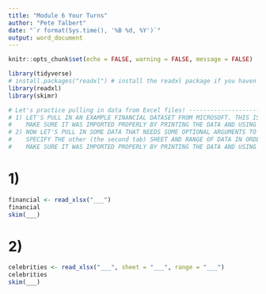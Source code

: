 ```yaml
---
title: "Module 6 Your Turns"
author: "Pete Talbert"
date: "`r format(Sys.time(), '%B %d, %Y')`"
output: word_document
---
```


```r
knitr::opts_chunk$set(echo = FALSE, warning = FALSE, message = FALSE)

library(tidyverse)
# install.packages("readxl") # install the readxl package if you haven't done so already!
library(readxl)
library(skimr)
```

```r
# Let's practice pulling in data from Excel files! -----------------------------------
# 1) LET'S PULL IN AN EXAMPLE FINANCIAL DATASET FROM MICROSOFT. THIS IS IN THE FOLLOWING PATH: data/financial.xlsx. 
#    MAKE SURE IT WAS IMPORTED PROPERLY BY PRINTING THE DATA AND USING skim().
# 2) NOW LET'S PULL IN SOME DATA THAT NEEDS SOME OPTIONAL ARGUMENTS TO BE BROUGHT IN PROPERLY. FIRST, TAKE A LOOK AT data/celebrities.xlsx.
#    SPECIFY THE other (the second tab) SHEET AND RANGE OF DATA IN ORDER TO AVOID THE NOTES ABOVE AN BELOW THE DATA. PULL IN JUST THE FIRST SHEET.
#    MAKE SURE IT WAS IMPORTED PROPERLY BY PRINTING THE DATA AND USING skim().
```

# 1)

```r
financial <- read_xlsx("___")
financial
skim(___)

```

# 2)

```r
celebrities <- read_xlsx("___", sheet = "___", range = "___")
celebrities
skim(___)
```

